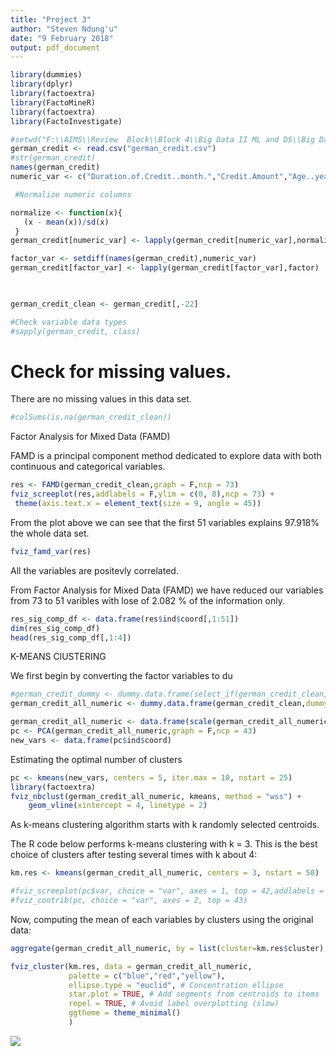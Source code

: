 ```yaml
---
title: "Project 3"
author: "Steven Ndung'u"
date: "9 February 2018"
output: pdf_document
---
```


```r

library(dummies)
library(dplyr)
library(factoextra)
library(FactoMineR)
library(factoextra)
library(FactoInvestigate)

#setwd("F:\\AIMS\\Review  Block\\Block 4\\Big Data II ML and DS\\Big Data II")
german_credit <- read.csv("german_credit.csv")
#str(german_credit)
names(german_credit)
numeric_var <- c("Duration.of.Credit..month.","Credit.Amount","Age..years.")

 #Normalize numeric columns

normalize <- function(x){
   (x - mean(x))/sd(x)
 }
german_credit[numeric_var] <- lapply(german_credit[numeric_var],normalize)

factor_var <- setdiff(names(german_credit),numeric_var) 
german_credit[factor_var] <- lapply(german_credit[factor_var],factor)

 

german_credit_clean <- german_credit[,-22]

#Check variable data types
#sapply(german_credit, class)
```


# Check for missing values.

There are no missing values in this data set.

```r
#colSums(is.na(german_credit_clean))
```


Factor Analysis for Mixed Data (FAMD)

FAMD is a principal component method dedicated to explore data with both continuous and categorical variables.

```r
res <- FAMD(german_credit_clean,graph = F,ncp = 73)
fviz_screeplot(res,addlabels = F,ylim = c(0, 8),ncp = 73) +
 theme(axis.text.x = element_text(size = 9, angle = 45))
```

From the plot above we can see that the first 51 variables explains  97.918% the whole data set.

```r
fviz_famd_var(res)
```

All the variables are positevly correlated.

From Factor Analysis for Mixed Data (FAMD) we have reduced our variables from 73 to 51 varibles with lose of 2.082 % of the information only.

```r
res_sig_comp_df <- data.frame(res$ind$coord[,1:51]) 
dim(res_sig_comp_df)
head(res_sig_comp_df[,1:4])
```



K-MEANS ClUSTERING

We first begin by converting the factor variables to du

```r
#german_credit_dummy <- dummy.data.frame(select_if(german_credit_clean,is.factor))
german_credit_all_numeric <- dummy.data.frame(german_credit_clean,dummy.classes = "factor")
```


```r
german_credit_all_numeric <- data.frame(scale(german_credit_all_numeric))
pc <- PCA(german_credit_all_numeric,graph = F,ncp = 43)
new_vars <- data.frame(pc$ind$coord)
```


Estimating the optimal number of clusters

```r

pc <- kmeans(new_vars, centers = 5, iter.max = 10, nstart = 25)
library(factoextra)
fviz_nbclust(german_credit_all_numeric, kmeans, method = "wss") +
    geom_vline(xintercept = 4, linetype = 2)
```


As k-means clustering algorithm starts with k randomly selected centroids.

The R code below performs k-means clustering with k = 3. This is the best choice of clusters after testing several times with k about 4:

```r


km.res <- kmeans(german_credit_all_numeric, centers = 3, nstart = 50)

#fviz_screeplot(pc$var, choice = "var", axes = 1, top = 42,addlabels = T)
#fviz_contrib(pc, choice = "var", axes = 2, top = 43)
```

Now, computing the mean of each variables by clusters using the original data:

```r
aggregate(german_credit_all_numeric, by = list(cluster=km.res$cluster), mean)
```


```r
fviz_cluster(km.res, data = german_credit_all_numeric,
             palette = c("blue","red","yellow"), 
             ellipse.type = "euclid", # Concentration ellipse
             star.plot = TRUE, # Add segments from centroids to items
             repel = TRUE, # Avoid label overplotting (slow)
             ggtheme = theme_minimal()
             )
```

![](BigData1.PNG)



